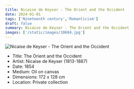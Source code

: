 ```yaml
---
title: Nicaise de Keyser - The Orient and the Occident
date: 2024-01-01
tags: ['Nineteenth century','Romanticism']
draft: false
summary: Nicaise de Keyser - The Orient and the Occident
images: ['/static/images/10684.jpg']
---
```


![Nicaise de Keyser - The Orient and the Occident](/static/images/10684.jpg)

* Title: The Orient and the Occident
* Artist: Nicaise de Keyser (1813-1887)
* Date: 1854
* Medium: Oil on canvas
* Dimensions: 172 x 128 cm
* Location: Private collection


